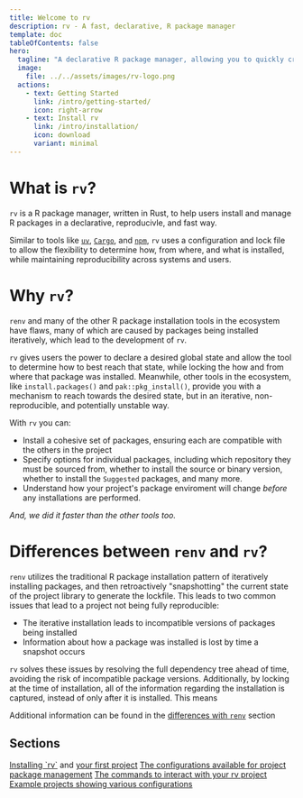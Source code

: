 ```yaml
---
title: Welcome to rv
description: rv - A fast, declarative, R package manager
template: doc
tableOfContents: false
hero:
  tagline: "A declarative R package manager, allowing you to quickly create reproducible projects"
  image:
    file: ../../assets/images/rv-logo.png
  actions:
    - text: Getting Started
      link: /intro/getting-started/
      icon: right-arrow
    - text: Install rv
      link: /intro/installation/
      icon: download
      variant: minimal
---
```




# What is `rv`?
`rv` is a R package manager, written in Rust, to help users install and manage R packages in a declarative, reproducivle, and fast way. 

Similar to tools like [`uv`](https://github.com/astral-sh/uv), [`Cargo`](https://github.com/rust-lang/cargo), and [`npm`](https://github.com/npm/cli),
`rv` uses a configuration and lock file to allow the flexibility to determine how, from where, and what is installed, 
while maintaining reproducibility across systems and users.

# Why `rv`?
`renv` and many of the other R package installation tools in the ecosystem have flaws, many of which are caused by packages being installed
iteratively, which lead to the development of `rv`.

`rv` gives users the power to declare a desired global state and allow the tool to determine how to best reach that state, 
while locking the how and from where that package was installed. Meanwhile, other tools in the ecosystem,
like `install.packages()` and `pak::pkg_install()`, provide you with a mechanism to reach towards the desired state, 
but in an iterative, non-reproducible, and potentially unstable way.

With `rv` you can:
* Install a cohesive set of packages, ensuring each are compatible with the others in the project
* Specify options for individual packages, including which repository they must be sourced from, 
whether to install the source or binary version, whether to install the `Suggested` packages, and many more.
* Understand how your project's package enviroment will change _before_ any installations are performed.

*And, we did it faster than the other tools too.*

# Differences between `renv` and `rv`?
`renv` utilizes the traditional R package installation pattern of iteratively installing packages,
and then retroactively "snapshotting" the current state of the project library to generate the lockfile.
This leads to two common issues that lead to a project not being fully reproducible:
* The iterative installation leads to incompatible versions of packages being installed
* Information about how a package was installed is lost by time a snapshot occurs

`rv` solves these issues by resolving the full dependency tree ahead of time, avoiding the risk of incompatible package versions.
Additionally, by locking at the time of installation, all of the information regarding the installation is captured, 
instead of only after it is installed. This means

Additional information can be found in the [differences with `renv`](reference/renv-difference) section

## Sections

<CardGrid>
	<Card title="Getting Started" icon="pencil">
		<a href="intro/installation">Installing `rv`</a> and <a href="intro/getting-started">your first project</a>
	</Card>
	<Card title="Configuration" icon="document">
		<a href="config/common_config">The configurations available for project package management</a>
	</Card>
	<Card title="Commands" icon = "setting">
		<a href="commands/intro">The commands to interact with your rv project</a> 
	</Card>
	<Card title="Cookbook" icon="open-book">
		<a href="examples/intro">Example projects showing various configurations</a>
	</Card>
</CardGrid>
